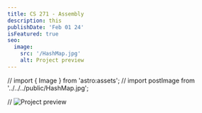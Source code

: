 ```yaml
---
title: CS 271 - Assembly
description: this
publishDate: 'Feb 01 24'
isFeatured: true
seo:
  image:
    src: '/HashMap.jpg'
    alt: Project preview
---
```

// import { Image } from 'astro:assets';
// import postImage from '../../../public/HashMap.jpg';

// <Image src={postImage} alt="Project preview" />
